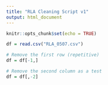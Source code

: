 ```yaml
---
title: "RLA Cleaning Script v1"
output: html_document
---
```


```r
knitr::opts_chunk$set(echo = TRUE)
```

```r
df = read.csv("RLA_0507.csv")
```

```r
# Remove the first row (repetitive)
df = df[-1,]
```

```r
# Remove the second column as a test
df = df[,-2]
```

